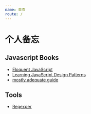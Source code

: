 ```yaml
---
name: 首页
route: /
---
```


# 个人备忘


<Avatar
    src="/public/avatar.png"
    href="https://swedish-li.github.io/blog/"
    alt=""
/>

## Javascript Books

-   [Eloquent JavaScript](https://eloquentjavascript.net/)
-   [Learning JavaScript Design Patterns](https://addyosmani.com/resources/essentialjsdesignpatterns/book/)
-   [mostly adequate guide](https://github.com/MostlyAdequate/mostly-adequate-guide)

## Tools

-   [Regexper](https://regexper.com/)
